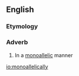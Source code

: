 ==English==

===Etymology===
{{suffix|en|monoallelic|ally}}

===Adverb===
{{en-adv|-}}

# In a [[monoallelic]] manner

[[io:monoallelically]]